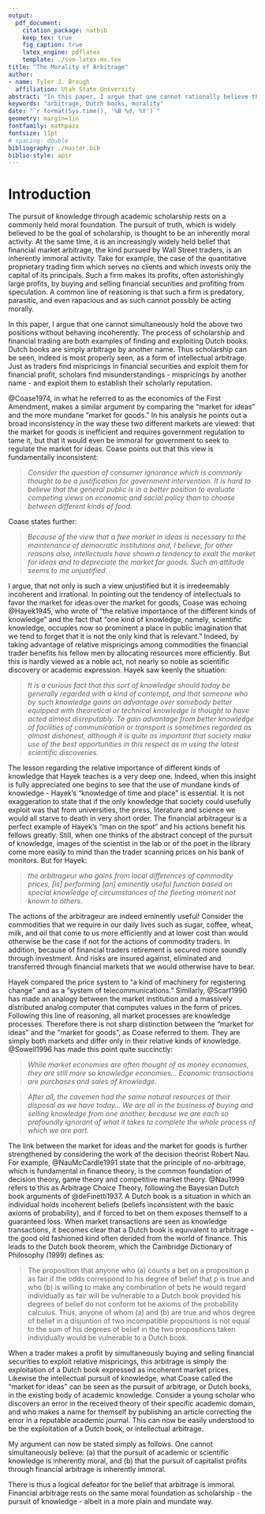 ```yaml
---
output: 
  pdf_document:
    citation_package: natbib
    keep_tex: true
    fig_caption: true
    latex_engine: pdflatex
    template: ./svm-latex-ms.tex
title: "The Morality of Arbitrage"
author:
- name: Tyler J. Brough
  affiliation: Utah State University
abstract: "In this paper, I argue that one cannot rationally believe that financial arbitrage is an inherently immoral pursuit, while simultaneously believing that the pursuit of academic knowledge is an inherently moral pursuit. I argue that these two seemingly separate activities are really one and the same. Further those that do hold such contradictory beliefs are behaving incoherently and have a Dutch book made against them."
keywords: "arbitrage, Dutch books, morality"
date: "`r format(Sys.time(), '%B %d, %Y')`"
geometry: margin=1in
fontfamily: mathpazo
fontsize: 11pt
# spacing: double
bibliography: ./master.bib
biblio-style: apsr
---
```


# Introduction

The pursuit of knowledge through academic scholarship rests on a commonly held moral foundation. The pursuit of truth, which is widely believed to be the goal of scholarship, is thought to be an inherently moral activity. At the same time, it is an increasingly widely held belief that financial market arbitrage, the kind pursued by Wall Street traders, is an inherently immoral activity. Take for example, the case of the quantitative proprietary trading firm which serves no clients and which invests only the capital of its principals. Such a firm makes its profits, often astonishingly large profits, by buying and selling financial securities and profiting from speculation. A common line of reasoning is that such a firm is predatory, parasitic, and even rapacious and as such cannot possibly be acting morally. 

In this paper, I argue that one cannot simultaneously hold the above two positions without behaving incoherently. The process of scholarship and financial trading are both examples of finding and exploiting Dutch books. Dutch books are simply arbitrage by another name. Thus scholarship can be seen, indeed is most properly seen, as a form of intellectual arbitrage. Just as traders find mispricings in financial securities and exploit them for financial profit, scholars find misunderstandings - mispricings by another name - and exploit them to establish their scholarly reputation. 

@Coase1974, in what he referred to as the economics of the First Amendment, makes a similar argument by comparing the "market for ideas" and the more mundane "market for goods." In his analysis he points out a broad inconsistency in the way these two different markets are viewed: that the market for goods is inefficient and requires government regulation to tame it, but that it would even be immoral for government to seek to regulate the market for ideas. Coase points out that this view is fundamentally inconsistent:

> _Consider the question of consumer ignorance which is commonly thought to be a justification for government intervention. It is hard to believe that the general public is in a better position to evaluate competing views on economic and social policy than to choose between different kinds of food._

Coase states further:

> _Because of the view that a free market in ideas is necessary to the maintenance of democratic institutions and, I believe, for other reasons also, intellectuals have shown a tendency to exalt the market for ideas and to depreciate the market for goods. Such an attitude seems to me unjustified._

I argue, that not only is such a view unjustified but it is irredeemably incoherent and irrational. In pointing out the tendency of intellectuals to favor the market for ideas over the market for goods, Coase was echoing @Hayek1945, who wrote of "the relative importance of the different kinds of knowledge" and the fact that "one kind of knowledge, namely, scientific knowledge, occupies now so prominent a place in public imagination that we tend to forget that it is not the only kind that is relevant." Indeed, by taking advantage of relative mispricings among commodities the financial trader benefits his fellow men by allocating resources more efficiently. But this is hardly viewed as a noble act, not nearly so noble as scientific discovery or academic expression. Hayek saw keenly the situation:

> _It is a curious fact that this sort of knowledge should today be generally regarded with a kind of contempt, and that someone who by such knowledge gains an advantage over somebody better equipped with theoretical or technical knowledge is thought to have acted almost disreputably. To gain advantage from better knowledge of facilities of communication or transport is sometimes regarded as almost dishonest, although it is quite as important that society make use of the best opportunities in this respect as in using the latest scientific discoveries._

The lesson regarding the relative importance of different kinds of knowledge that Hayek teaches is a very deep one. Indeed, when this insight is fully appreciated one begins to see that the use of mundane kinds of knowledge - Hayek's "knowledge of time and place" is essential. It is not exaggeration to state that if the only knowledge that society could usefully exploit was that from universities, the press, literature and science we would all starve to death in very short order. The financial arbitrageur is a perfect example of Hayek's "man on the spot" and his actions benefit his fellows greatly. Still, when one thinks of the abstract concept of the pursuit of knowledge, images of the scientist in the lab or of the poet in the library come more easily to mind than the trader scanning prices on his bank of monitors. But for Hayek:

> _the arbitrageur who gains from local differences of commodity prices, [is] performing [an] eminently useful function based on special knowledge of circumstances of the fleeting moment not known to others._

The actions of the arbitrageur are indeed eminently useful! Consider the commodities that we require in our daily lives such as sugar, coffee, wheat, milk, and oil that come to us more efficiently and at lower cost than would otherwise be the case if not for the actions of commodity traders. In addition, because of financial traders retirement is secured more soundly through investment. And risks are insured against, eliminated and transferred through financial markets that we would otherwise have to bear. 

Hayek compared the price system to "a kind of machinery for registering change" and as a "system of telecommunications." Similarly, @Scarf1990 has made an analogy between the market institution and a massively distributed analog computer that computes values in the form of prices. Following this line of reasoning, all market processes are knowledge processes. Therefore there is not sharp distinction between the "market for ideas" and the "market for goods", as Coase referred to them. They are simply both markets and differ only in their relative kinds of knowledge. @Sowell1996 has made this point quite succinctly:

> _While market economies are often thought of as money economies, they are still more so knowledge economies... Economic transactions are purchases and sales of knowledge._

> _After all, the cavemen had the same natural resources at their disposal as we have today... We are all in the business of buying and selling knowledge from one another, because we are each so profoundly ignorant of what it takes to complete the whole process of which we are part._

The link between the market for ideas and the market for goods is further strengthened by considering the work of the decision theorist Robert Nau. For example, @NauMcCardle1991 state that the principle of no-arbitrage, which is fundamental in finance theory, is the common foundation of decision theory, game theory and competitive market theory. @Nau1999 refers to this as Arbitrage Choice Theory, following the Bayesian Dutch book arguments of @deFinetti1937. A Dutch book is a situation in which an individual holds incoherent beliefs (beliefs inconsistent with the basic axioms of probability), and if forced to bet on them exposes themself to a guaranteed loss. When market transactions are seen as knowledge transactions, it becomes clear that a Dutch book is equivalent to arbitrage - the good old fashioned kind often derided from the world of finance. This leads to the Dutch book theorem, which the Cambridge Dictionary of Philosophy (1999) defines as:

> The proposition that anyone who (a) counts a bet on a proposition p as fair if the odds correspond to his degree of belief that p is true and who (b) is willing to make any combination of bets he would regard individually as fair will be vulnerable to a Dutch book provided his degrees of belief do not conform tot he axioms of the probability calculus. Thus, anyone of whom (a) and (b) are true and whos degree of belief in a disjuntion of two incompatible propositions is not equal to the sum of his degrees of belief in the two propositions taken individually would be vulnerable to a Dutch book.

When a trader makes a profit by simultaneously buying and selling financial securities to exploit relative mispricings, this arbitrage is simply the exploitation of a Dutch book expressed as incoherent market prices. Likewise the intellectual pursuit of knowledge, what Coase called the "market for ideas" can be seen as the pursuit of arbitrage, or Dutch books, in the existing body of academic knowledge. Consider a young scholar who discovers an error in the received theory of their specific academic domain, and who makes a name for themself by publishing an article correcting the error in a reputable academic journal. This can now be easily understood to be the exploitation of a Dutch book, or intellectual arbitrage. 

My argument can now be stated simply as follows. One cannot simultaneously believe: (a) that the pursuit of academic or scientific knowledge is inherently moral, and (b) that the pursuit of capitalist profits through financial arbitrage is inherently immoral.
 
There is thus a logical defeator for the belief that arbitrage is immoral. Financial arbitrage rests on the same moral foundation as scholarship - the pursuit of knowledge - albeit in a more plain and mundate way. 


<!--
# References
\setlength{\parindent}{-0.2in}
\setlength{\leftskip}{0.2in}
\setlength{\parskip}{8pt}
\vspace*{-0.2in}
\noindent
-->
